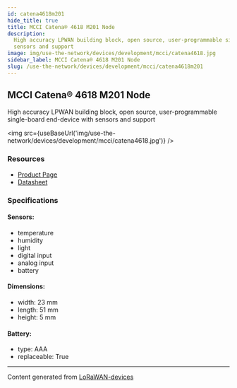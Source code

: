 ```yaml
---
id: catena4618m201
hide_title: true
title: MCCI Catena® 4618 M201 Node
description:
  High accuracy LPWAN building block, open source, user-programmable single-board end-device with
  sensors and support
image: img/use-the-network/devices/development/mcci/catena4618.jpg
sidebar_label: MCCI Catena® 4618 M201 Node
slug: /use-the-network/devices/development/mcci/catena4618m201
---
```



## MCCI Catena® 4618 M201 Node

High accuracy LPWAN building block, open source, user-programmable single-board end-device with
sensors and support

<img src={useBaseUrl('img/use-the-network/devices/development/mcci/catena4618.jpg')} />

### Resources

- [Product Page](https://mcci.io/catena4618)
- [Datasheet](https://cdn.shopify.com/s/files/1/0873/5104/files/Catena4618-Datasheet.pdf?v=1610912841)

### Specifications

#### Sensors:

- temperature
- humidity
- light
- digital input
- analog input
- battery

#### Dimensions:

- width: 23 mm
- length: 51 mm
- height: 5 mm

#### Battery:

- type: AAA
- replaceable: True

---

Content generated from [LoRaWAN-devices](https://github.com/TheThingsNetwork/lorawan-devices)
